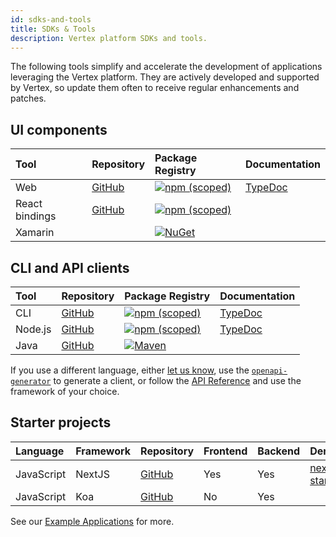 ```yaml
---
id: sdks-and-tools
title: SDKs & Tools
description: Vertex platform SDKs and tools.
---
```


The following tools simplify and accelerate the development of applications leveraging the Vertex platform. They are actively developed and supported by Vertex, so update them often to receive regular enhancements and patches.

## UI components

| Tool           | Repository                                                                              | Package Registry                                                                                                                                   | Documentation                                          |
| :------------- | :-------------------------------------------------------------------------------------- | :------------------------------------------------------------------------------------------------------------------------------------------------- | :----------------------------------------------------- |
| Web            | [GitHub](https://github.com/Vertexvis/vertex-web-sdk)                                   | [![npm (scoped)](https://img.shields.io/npm/v/@vertexvis/viewer?style=for-the-badge)](https://www.npmjs.com/package/@vertexvis/viewer)             | [TypeDoc](https://vertexvis.github.io/vertex-web-sdk/) |
| React bindings | [GitHub](https://github.com/Vertexvis/vertex-web-sdk/tree/master/packages/viewer-react) | [![npm (scoped)](https://img.shields.io/npm/v/@vertexvis/viewer-react?style=for-the-badge)](https://www.npmjs.com/package/@vertexvis/viewer-react) |                                                        |
| Xamarin        |                                                                                         | [![NuGet](https://img.shields.io/nuget/v/Vertexvis.Viewer?style=for-the-badge)](https://www.nuget.org/packages?q=Vertexvis)                        |                                                        |

## CLI and API clients

| Tool    | Repository                                                    | Package Registry                                                                                                                                         | Documentation                                                  |
| :------ | :------------------------------------------------------------ | :------------------------------------------------------------------------------------------------------------------------------------------------------- | :------------------------------------------------------------- |
| CLI     | [GitHub](https://github.com/Vertexvis/vertex-cli)             | [![npm (scoped)](https://img.shields.io/npm/v/@vertexvis/cli?style=for-the-badge)](https://www.npmjs.com/package/@vertexvis/cli)                         | [TypeDoc](https://vertexvis.github.io/vertex-cli/)             |
| Node.js | [GitHub](https://github.com/Vertexvis/vertex-api-client-node) | [![npm (scoped)](https://img.shields.io/npm/v/@vertexvis/api-client-node?style=for-the-badge)](https://www.npmjs.com/package/@vertexvis/api-client-node) | [TypeDoc](https://vertexvis.github.io/vertex-api-client-node/) |
| Java    | [GitHub](https://github.com/Vertexvis/vertex-api-client-java) | [![Maven](https://img.shields.io/maven-central/v/com.vertexvis/api-client-java)](https://search.maven.org/artifact/com.vertexvis/api-client-java)        |                                                                |

If you use a different language, either [let us know](/contact), use the [`openapi-generator`](https://github.com/OpenAPITools/openapi-generator) to generate a client, or follow the [API Reference](https://docs.vertexvis.com/) and use the framework of your choice.

## Starter projects

| Language   | Framework | Repository                                                   | Frontend | Backend | Demo                                                               |
| :--------- | :-------- | :----------------------------------------------------------- | :------- | :------ | :----------------------------------------------------------------- |
| JavaScript | NextJS    | [GitHub](https://github.com/Vertexvis/vertex-nextjs-starter) | Yes      | Yes     | [nextjs-starter.vertexvis.io](https://nextjs-starter.vertexvis.io) |
| JavaScript | Koa       | [GitHub](https://github.com/Vertexvis/vertex-koa-starterf)   | No       | Yes     |                                                                    |

See our [Example Applications](/examples) for more.
